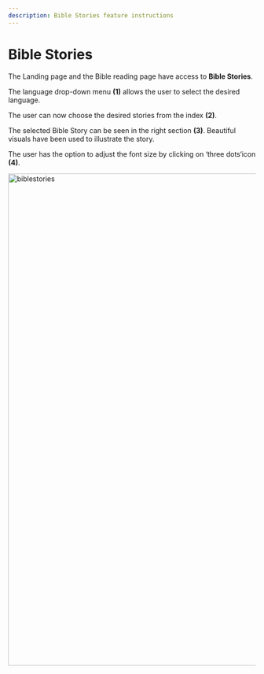 ```yaml
---
description: Bible Stories feature instructions
---
```


# Bible Stories

The Landing page and the Bible reading page have access to **Bible Stories**.

The language drop-down menu **(1)** allows the user to select the desired language.

The user can now choose the desired stories from the index **(2)**.

The selected Bible Story can be seen in the right section **(3)**. Beautiful visuals have been used to illustrate the story.

The user has the option to adjust the font size by clicking on ‘three dots‘icon **(4)**.

<img src="/img/assets/biblestories.png" width="1000px" alt="biblestories" />
